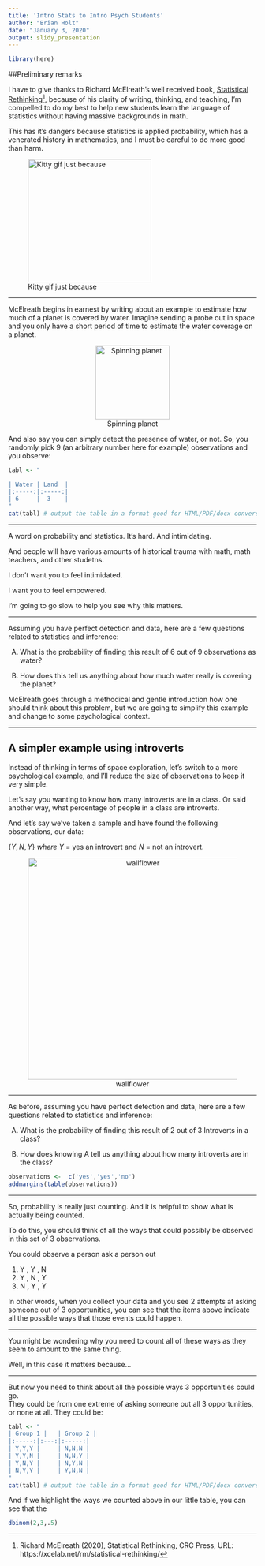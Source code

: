 ```yaml
---
title: 'Intro Stats to Intro Psych Students'
author: "Brian Holt"
date: "January 3, 2020"
output: slidy_presentation
---
```

```r
library(here)
```
##Preliminary remarks

I have to give thanks to Richard McElreath's well received book, <ins>Statistical Rethinking</ins>^[Richard McElreath (2020), Statistical Rethinking, CRC Press, URL: https://xcelab.net/rm/statistical-rethinking/],
because of his clarity of writing, thinking, and teaching, I'm compelled to do my best to help new students learn the language of statistics without having massive backgrounds in math.

This has it's dangers because statistics is applied probability,
which has a venerated history in mathematics,
and I must be careful to do more good than harm.  

![Kitty gif just because](https://media.giphy.com/media/vFKqnCdLPNOKc/giphy.gif){width=250px}

---

McElreath begins in earnest by writing about an example to estimate how much of a planet is covered by water.
Imagine sending a probe out in space and you only have a short period of time to estimate the water coverage on a planet.

<center>
![Spinning planet](https://media.giphy.com/media/4NPT1ipEUoiMo/giphy.gif){width=150px}
</center>

And also say you can simply detect the presence of water, or not. 
So, you randomly pick 9 (an arbitrary number here for example)
observations and you observe:

```r
tabl <- "  

| Water | Land  | 
|:-----:|:-----:|
| 6     |  3    |
"
cat(tabl) # output the table in a format good for HTML/PDF/docx conversion
```

---

A word on probability and statistics.
It's hard.
And intimidating.

And people will have various amounts of historical trauma with math, math teachers, and other studetns.

I don't want you to feel intimidated.

I want you to feel empowered.

I'm going to go slow to help you see why this matters. 

---

Assuming you have perfect detection and data,
here are a few questions related to statistics and inference:

A) What is the probability of finding this result of 6 out of 9 observations as water?

B) How does this tell us anything about how much water really is covering the planet?

McElreath goes through a methodical and gentle introduction how one should think about this problem, 
but we are going to simplify this example and change to some psychological context.

---

## A simpler example using introverts

Instead of thinking in terms of space exploration, let's switch to a more psychological example, and I'll reduce the size of observations to keep it very simple.

Let's say you wanting to know how many introverts are in a class. Or said another way, what percentage of people in a class are introverts.   

And let's say we've taken a sample and have found the following observations, our data: 

$\{Y, N, Y\}$  $where$ $Y$ = yes an introvert and $N$ = not an introvert.

<center>
![wallflower](https://www.storypick.com/wp-content/uploads/2014/09/DD-8.gif){width=450px}
</center>

---

As before, assuming you have perfect detection and data,
here are a few questions related to statistics and inference:

A) What is the probability of finding this result of 2 out of 3 Introverts in a class?

B) How does knowing A tell us anything about how many introverts are in the class?

```r
observations <-  c('yes','yes','no') 
addmargins(table(observations))
```

---

So, probability is really just counting.
And it is helpful to show what is actually being counted.

To do this, you should think of all the ways that could possibly be observed in this set of 3 observations. 

You could observe a person ask a person out 

1. Y , Y , N 
2. Y , N , Y
3. N , Y , Y

In other words, when you collect your data and you see 2 attempts at asking someone out of 3 opportunities,
you can see that the items above indicate all the possible ways that those events could happen.

---

You might be wondering why you need to count all of these ways as they seem to amount to the same thing.

Well, in this case it matters because...

---

But now you need to think about all the possible ways 3 opportunities could go.  
They could be from one extreme of asking someone out all 3 opportunities,
or none at all. 
They could be:


```r
tabl <- "  
| Group 1 |   | Group 2 |
|:-----:|:---:|:-----:|
| Y,Y,Y |     | N,N,N |
| Y,Y,N |     | N,N,Y |
| Y,N,Y |     | N,Y,N |
| N,Y,Y |     | Y,N,N |
"
cat(tabl) # output the table in a format good for HTML/PDF/docx conversion
```

And if we highlight the ways we counted above in our little table, you can see that the

```r
dbinom(2,3,.5)
```
